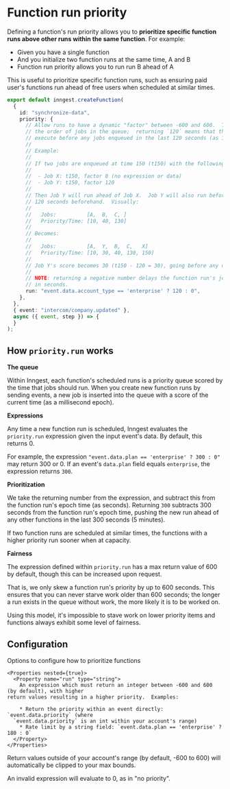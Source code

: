 # Function run priority

Defining a function's run priority allows you to **prioritize specific function runs above other runs within the same function**.  For example:

- Given you have a single function
- And you initialize two function runs at the same time, A and B
- Function run priority allows you to run run B ahead of A

This is useful to prioritize specific function runs, such as ensuring paid user's functions run ahead of free users when scheduled at similar times.

```ts
export default inngest.createFunction(
  {
    id: "synchronize-data",
    priority: {
      // Allow runs to have a dynamic "factor" between -600 and 600.  This changes
      // the order of jobs in the queue;  returning `120` means that this new run should
      // execute before any jobs enqueued in the last 120 seconds (as it has a higher priority).
      //
      // Example:
      //
      // If two jobs are enqueued at time 150 (t150) with the following factors:
      //
      //  - Job X: t150, factor 0 (no expression or data)
      //  - Job Y: t150, factor 120
      //
      // Then Job Y will run ahead of Job X.  Job Y will also run before any jobs scheduled
      // 120 seconds beforehand.  Visually:
      //
      //   Jobs:          [A,  B,  C, ]
      //   Priority/Time: [10, 40, 130]
      //
      // Becomes:
      //
      //   Jobs:          [A,  Y,  B,  C,   X]
      //   Priority/Time: [10, 30, 40, 130, 150]
      //
      // Job Y's score becomes 30 (t150 - 120 = 30), going before any other work except job A.
      //
      // NOTE: returning a negative number delays the function run's jobs by the given value
      // in seconds.
      run: "event.data.account_type == 'enterprise' ? 120 : 0",
    },
  },
  { event: "intercom/company.updated" },
  async ({ event, step }) => {
  }
);
```

## How `priority.run` works

**The queue**

Within Inngest, each function's scheduled runs is a priority queue scored by the time that jobs
should run.  When you create new function runs by sending events, a new job is inserted into the
queue with a score of the current time (as a millisecond epoch).

**Expressions**

Any time a new function run is scheduled, Inngest evaluates the `priority.run` expression given
the input event's data.  By default, this returns 0.

For example, the expression `"event.data.plan == 'enterprise' ? 300 : 0"` may return 300 or 0.  If
an event's `data.plan` field equals `enterprise`, the expression returns `300`.

**Prioritization**

We take the returning number from the expression, and subtract this from the function run's epoch
time (as seconds).  Returning `300` subtracts 300 seconds from the function run's epoch time,
pushing the new run ahead of any other functions in the last 300 seconds (5 minutes).

If two function runs are scheduled at similar times, the functions with a higher priority run sooner
when at capacity. 

**Fairness**

The expression defined within `priority.run` has a max return value of 600 by default, though this
can be increased upon request.

That is, we only skew a function run's priority by up to 600 seconds.  This ensures that you can
never starve work older than 600 seconds;  the longer a run exists in the queue without work,
the more likely it is to be worked on.

Using this model, it's impossible to stave work on lower priority items and functions always exhibit
some level of fairness.

## Configuration

<Properties>
  <Property name="priority" type="object">
    Options to configure how to prioritize functions

    <Properties nested={true}>
      <Property name="run" type="string">
        An expression which must return an integer between -600 and 600 (by default), with higher
	return values resulting in a higher priority.  Examples:

        * Return the priority within an event directly: `event.data.priority` (where
	  `event.data.priority` is an int within your account's range)
        * Rate limit by a string field: `event.data.plan == 'enterprise' ? 180 : 0`
      </Property>
    </Properties>
  </Property>
</Properties>

<Callout>
  Return values outside of your account's range (by default, -600 to 600) will automatically be clipped
  to your max bounds.

  An invalid expression will evaluate to 0, as in "no priority".
</Callout>
